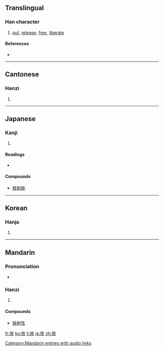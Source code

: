 ==Translingual==

===Han character===
{{Han char|rn=66|rad=攴|as=04|sn=8|four=0824<sub>0</sub>|canj=卜尸人大 (YSOK)}}

# [[put]], [[release]], [[free]], [[liberate]]

====References====
* {{Han ref|kx=0469.030|dkj=13133|dj=0818.050|hdz=21451.110|uh=653E|ud=25918|bh=A9F1|bd=43505}}

----

==Cantonese==

===Hanzi===
{{yue-hanzi|jyut=|y=fong3}}

# {{defn|Cantonese}}

----

==Japanese==

===Kanji===
{{ja-kanji|grade=3|rs=攴04}}

# {{defn|Japanese}}

====Readings====
* {{ja-readings|on=[[ほう]] (hō)|kun=[[はなす]] (hanasu), [[はなつ]] (hanatsu), [[ゆるす]] (yurusu)}}

====Compounds====
* [[放射能]]

----

==Korean==

===Hanja===
{{ko-hanja|hangeul=방|eumhun=|rv=bang|mr=pang|y=pang}}

# {{defn|Korean}}

----

==Mandarin==

===Pronunciation===
*{{audio|zh-fàng.ogg|audio}}

===Hanzi===
{{cmn-hanzi|pin=[[fǎng]] ([[fang3]]), [[fàng]] ([[fang4]])|wg=fang<sup>3</sup>, fang<sup>4</sup>}}

# {{defn|Mandarin}}

====Compounds====
* [[放射性]]

[[Category:Mandarin entries with audio links]]
[[fr:放]]
[[ko:放]]
[[li:放]]
[[ja:放]]
[[zh:放]]